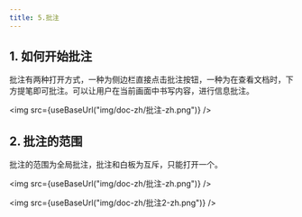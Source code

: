 ```yaml
---
title: 5.批注
---
```



## 1. 如何开始批注

批注有两种打开方式，一种为侧边栏直接点击批注按钮，一种为在查看文档时，下方提笔即可批注。可以让用户在当前画面中书写内容，进行信息批注。

<img  src={useBaseUrl("img/doc-zh/批注-zh.png")} />

## 2. 批注的范围

批注的范围为全局批注，批注和白板为互斥，只能打开一个。

<img  src={useBaseUrl("img/doc-zh/批注-zh.png")} />

<img  src={useBaseUrl("img/doc-zh/批注2-zh.png")} />
